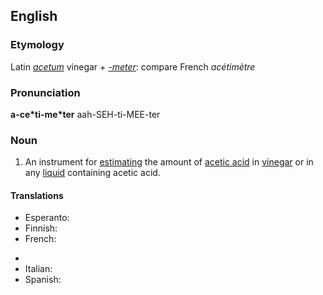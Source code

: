 ==English==

===Etymology===
Latin ''[[acetum]]'' vinegar + ''[[-meter]]'': compare French ''acétimètre''

===Pronunciation===
'''a-ce*ti-me*ter'''
aah-SEH-ti-MEE-ter

===Noun===
{{en-noun}}

# An instrument for [[estimating]] the amount of [[acetic acid]] in [[vinegar]] or in any [[liquid]] containing acetic acid.

====Translations====
{{trans-top|an instrument}}
* Esperanto: {{t-|eo|acetimetro|xs=Esperanto}}
*Finnish: {{t-|fi|asetometri}}
*French: {{t-|fr|acétimètre}}
{{trans-mid}}
* {{trreq|German}}
*Italian: {{t-|it|acetimetro}}
* Spanish: {{t|es|acetímetro|m}}
{{trans-bottom}}